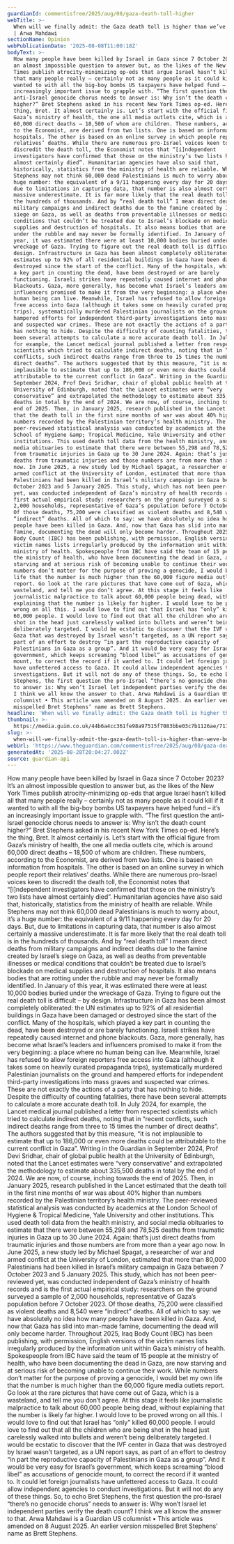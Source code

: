```yaml
---
guardianId: commentisfree/2025/aug/08/gaza-death-toll-higher
webTitle: >-
  When will we finally admit: the Gaza death toll is higher than we’ve been told
  | Arwa Mahdawi
sectionName: Opinion
webPublicationDate: '2025-08-08T11:00:18Z'
bodyText: >-
  How many people have been killed by Israel in Gaza since 7 October 2023? It’s
  an almost impossible question to answer but, as the likes of the New York
  Times publish atrocity-minimizing op-eds that argue Israel hasn’t killed all
  that many people really – certainly not as many people as it could kill if it
  wanted to with all the big-boy bombs US taxpayers have helped fund – it’s an
  increasingly important issue to grapple with. “The first question the
  anti-Israel genocide chorus needs to answer is: Why isn’t the death count
  higher?” Bret Stephens asked in his recent New York Times op-ed. Here’s the
  thing, Bret. It almost certainly is. Let’s start with the official figure from
  Gaza’s ministry of health, the one all media outlets cite, which is around
  60,000 direct deaths – 18,500 of whom are children. These numbers, according
  to the Economist, are derived from two lists. One is based on information from
  hospitals. The other is based on an online survey in which people report their
  relatives’ deaths. While there are numerous pro-Israel voices keen to
  discredit the death toll, the Economist notes that “[i]ndependent
  investigators have confirmed that those on the ministry’s two lists have
  almost certainly died”. Humanitarian agencies have also said that,
  historically, statistics from the ministry of health are reliable. While
  Stephens may not think 60,000 dead Palestinians is much to worry about, it’s a
  huge number: the equivalent of a 9/11 happening every day for 20 days. But,
  due to limitations in capturing data, that number is also almost certainly a
  massive underestimate. It is far more likely that the real death toll is in
  the hundreds of thousands. And by “real death toll” I mean direct deaths from
  military campaigns and indirect deaths due to the famine created by Israel’s
  siege on Gaza, as well as deaths from preventable illnesses or medical
  conditions that couldn’t be treated due to Israel’s blockade on medical
  supplies and destruction of hospitals. It also means bodies that are rotting
  under the rubble and may never be formally identified. In January of this
  year, it was estimated there were at least 10,000 bodies buried under the
  wreckage of Gaza. Trying to figure out the real death toll is difficult – by
  design. Infrastructure in Gaza has been almost completely obliterated: the UN
  estimates up to 92% of all residential buildings in Gaza have been damaged or
  destroyed since the start of the conflict. Many of the hospitals, which played
  a key part in counting the dead, have been destroyed or are barely
  functioning. Israeli strikes have repeatedly caused internet and phone
  blackouts. Gaza, more generally, has become what Israel’s leaders and
  influencers promised to make it from the very beginning: a place where no
  human being can live. Meanwhile, Israel has refused to allow foreign reporters
  free access into Gaza (although it takes some on heavily curated propaganda
  trips), systematically murdered Palestinian journalists on the ground and
  hampered efforts for independent third-party investigations into mass graves
  and suspected war crimes. These are not exactly the actions of a party that
  has nothing to hide. Despite the difficulty of counting fatalities, there have
  been several attempts to calculate a more accurate death toll. In July 2024,
  for example, the Lancet medical journal published a letter from respected
  scientists which tried to calculate indirect deaths, noting that in “recent
  conflicts, such indirect deaths range from three to 15 times the number of
  direct deaths”. The authors suggested that by this measure, “it is not
  implausible to estimate that up to 186,000 or even more deaths could be
  attributable to the current conflict in Gaza”. Writing in the Guardian in
  September 2024, Prof Devi Sridhar, chair of global public health at the
  University of Edinburgh, noted that the Lancet estimates were “very
  conservative” and extrapolated the methodology to estimate about 335,500
  deaths in total by the end of 2024. We are now, of course, inching towards the
  end of 2025. Then, in January 2025, research published in the Lancet estimated
  that the death toll in the first nine months of war was about 40% higher than
  numbers recorded by the Palestinian territory’s health ministry. The
  peer-reviewed statistical analysis was conducted by academics at the London
  School of Hygiene &amp; Tropical Medicine, Yale University and other
  institutions. This used death toll data from the health ministry, and social
  media obituaries to estimate that there were between 55,298 and 78,525 deaths
  from traumatic injuries in Gaza up to 30 June 2024. Again: that’s just direct
  deaths from traumatic injuries and those numbers are from more than a year ago
  now. In June 2025, a new study led by Michael Spagat, a researcher of war and
  armed conflict at the University of London, estimated that more than 80,000
  Palestinians had been killed in Israel’s military campaign in Gaza between 7
  October 2023 and 5 January 2025. This study, which has not been peer-reviewed
  yet, was conducted independent of Gaza’s ministry of health records and is the
  first actual empirical study: researchers on the ground surveyed a sample of
  2,000 households, representative of Gaza’s population before 7 October 2023.
  Of those deaths, 75,200 were classified as violent deaths and 8,540 were
  “indirect” deaths. All of which to say: we have absolutely no idea how many
  people have been killed in Gaza. And, now that Gaza has slid into man-made
  famine, documenting the dead will only become harder. Throughout 2025, Iraq
  Body Count (IBC) has been publishing, with permission, English versions of the
  victim names lists irregularly produced by the information unit within Gaza’s
  ministry of health. Spokespeople from IBC have said the team of 15 people at
  the ministry of health, who have been documenting the dead in Gaza, are now
  starving and at serious risk of becoming unable to continue their work. While
  numbers don’t matter for the purpose of proving a genocide, I would bet my own
  life that the number is much higher than the 60,000 figure media outlets
  report. Go look at the rare pictures that have come out of Gaza, which is a
  wasteland, and tell me you don’t agree. At this stage it feels like
  journalistic malpractice to talk about 60,000 people being dead, without
  explaining that the number is likely far higher. I would love to be proved
  wrong on all this. I would love to find out that Israel has “only” killed
  60,000 people. I would love to find out that all the children who are being
  shot in the head just carelessly walked into bullets and weren’t being
  deliberately targeted. I would be ecstatic to discover that the IVF center in
  Gaza that was destroyed by Israel wasn’t targeted, as a UN report says, as
  part of an effort to destroy “in part the reproductive capacity of
  Palestinians in Gaza as a group”. And it would be very easy for Israel’s
  government, which keeps screaming “blood libel” as accusations of genocide
  mount, to correct the record if it wanted to. It could let foreign journalists
  have unfettered access to Gaza. It could allow independent agencies to conduct
  investigations. But it will not do any of these things. So, to echo Bret
  Stephens, the first question the pro-Israel “there’s no genocide chorus” needs
  to answer is: Why won’t Israel let independent parties verify the death count?
  I think we all know the answer to that. Arwa Mahdawi is a Guardian US
  columnist • This article was amended on 8 August 2025. An earlier version
  misspelled Bret Stephens’ name as Brett Stephens.
headline: 'When will we finally admit: the Gaza death toll is higher than we’ve been told'
thumbnail: >-
  https://media.guim.co.uk/44b6a4cc361fe98a97515f7083bbe03c7b1126ae/717_0_4491_3594/500.jpg
slug: >-
  when-will-we-finally-admit-the-gaza-death-toll-is-higher-than-weve-been-told-or-arwa-mahdawi
webUrl: 'https://www.theguardian.com/commentisfree/2025/aug/08/gaza-death-toll-higher'
generatedAt: '2025-08-28T20:04:27.002Z'
source: guardian-api
---
```

How many people have been killed by Israel in Gaza since 7 October 2023? It’s an almost impossible question to answer but, as the likes of the New York Times publish atrocity-minimizing op-eds that argue Israel hasn’t killed all that many people really – certainly not as many people as it could kill if it wanted to with all the big-boy bombs US taxpayers have helped fund – it’s an increasingly important issue to grapple with. “The first question the anti-Israel genocide chorus needs to answer is: Why isn’t the death count higher?” Bret Stephens asked in his recent New York Times op-ed. Here’s the thing, Bret. It almost certainly is. Let’s start with the official figure from Gaza’s ministry of health, the one all media outlets cite, which is around 60,000 direct deaths – 18,500 of whom are children. These numbers, according to the Economist, are derived from two lists. One is based on information from hospitals. The other is based on an online survey in which people report their relatives’ deaths. While there are numerous pro-Israel voices keen to discredit the death toll, the Economist notes that “[i]ndependent investigators have confirmed that those on the ministry’s two lists have almost certainly died”. Humanitarian agencies have also said that, historically, statistics from the ministry of health are reliable. While Stephens may not think 60,000 dead Palestinians is much to worry about, it’s a huge number: the equivalent of a 9/11 happening every day for 20 days. But, due to limitations in capturing data, that number is also almost certainly a massive underestimate. It is far more likely that the real death toll is in the hundreds of thousands. And by “real death toll” I mean direct deaths from military campaigns and indirect deaths due to the famine created by Israel’s siege on Gaza, as well as deaths from preventable illnesses or medical conditions that couldn’t be treated due to Israel’s blockade on medical supplies and destruction of hospitals. It also means bodies that are rotting under the rubble and may never be formally identified. In January of this year, it was estimated there were at least 10,000 bodies buried under the wreckage of Gaza. Trying to figure out the real death toll is difficult – by design. Infrastructure in Gaza has been almost completely obliterated: the UN estimates up to 92% of all residential buildings in Gaza have been damaged or destroyed since the start of the conflict. Many of the hospitals, which played a key part in counting the dead, have been destroyed or are barely functioning. Israeli strikes have repeatedly caused internet and phone blackouts. Gaza, more generally, has become what Israel’s leaders and influencers promised to make it from the very beginning: a place where no human being can live. Meanwhile, Israel has refused to allow foreign reporters free access into Gaza (although it takes some on heavily curated propaganda trips), systematically murdered Palestinian journalists on the ground and hampered efforts for independent third-party investigations into mass graves and suspected war crimes. These are not exactly the actions of a party that has nothing to hide. Despite the difficulty of counting fatalities, there have been several attempts to calculate a more accurate death toll. In July 2024, for example, the Lancet medical journal published a letter from respected scientists which tried to calculate indirect deaths, noting that in “recent conflicts, such indirect deaths range from three to 15 times the number of direct deaths”. The authors suggested that by this measure, “it is not implausible to estimate that up to 186,000 or even more deaths could be attributable to the current conflict in Gaza”. Writing in the Guardian in September 2024, Prof Devi Sridhar, chair of global public health at the University of Edinburgh, noted that the Lancet estimates were “very conservative” and extrapolated the methodology to estimate about 335,500 deaths in total by the end of 2024. We are now, of course, inching towards the end of 2025. Then, in January 2025, research published in the Lancet estimated that the death toll in the first nine months of war was about 40% higher than numbers recorded by the Palestinian territory’s health ministry. The peer-reviewed statistical analysis was conducted by academics at the London School of Hygiene &amp; Tropical Medicine, Yale University and other institutions. This used death toll data from the health ministry, and social media obituaries to estimate that there were between 55,298 and 78,525 deaths from traumatic injuries in Gaza up to 30 June 2024. Again: that’s just direct deaths from traumatic injuries and those numbers are from more than a year ago now. In June 2025, a new study led by Michael Spagat, a researcher of war and armed conflict at the University of London, estimated that more than 80,000 Palestinians had been killed in Israel’s military campaign in Gaza between 7 October 2023 and 5 January 2025. This study, which has not been peer-reviewed yet, was conducted independent of Gaza’s ministry of health records and is the first actual empirical study: researchers on the ground surveyed a sample of 2,000 households, representative of Gaza’s population before 7 October 2023. Of those deaths, 75,200 were classified as violent deaths and 8,540 were “indirect” deaths. All of which to say: we have absolutely no idea how many people have been killed in Gaza. And, now that Gaza has slid into man-made famine, documenting the dead will only become harder. Throughout 2025, Iraq Body Count (IBC) has been publishing, with permission, English versions of the victim names lists irregularly produced by the information unit within Gaza’s ministry of health. Spokespeople from IBC have said the team of 15 people at the ministry of health, who have been documenting the dead in Gaza, are now starving and at serious risk of becoming unable to continue their work. While numbers don’t matter for the purpose of proving a genocide, I would bet my own life that the number is much higher than the 60,000 figure media outlets report. Go look at the rare pictures that have come out of Gaza, which is a wasteland, and tell me you don’t agree. At this stage it feels like journalistic malpractice to talk about 60,000 people being dead, without explaining that the number is likely far higher. I would love to be proved wrong on all this. I would love to find out that Israel has “only” killed 60,000 people. I would love to find out that all the children who are being shot in the head just carelessly walked into bullets and weren’t being deliberately targeted. I would be ecstatic to discover that the IVF center in Gaza that was destroyed by Israel wasn’t targeted, as a UN report says, as part of an effort to destroy “in part the reproductive capacity of Palestinians in Gaza as a group”. And it would be very easy for Israel’s government, which keeps screaming “blood libel” as accusations of genocide mount, to correct the record if it wanted to. It could let foreign journalists have unfettered access to Gaza. It could allow independent agencies to conduct investigations. But it will not do any of these things. So, to echo Bret Stephens, the first question the pro-Israel “there’s no genocide chorus” needs to answer is: Why won’t Israel let independent parties verify the death count? I think we all know the answer to that. Arwa Mahdawi is a Guardian US columnist • This article was amended on 8 August 2025. An earlier version misspelled Bret Stephens’ name as Brett Stephens.
